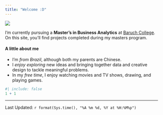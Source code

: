 ```yaml
---
title: "Welcome :D"
---
```


::: {.my-5}
![](image/intro.png){.rounded}

I’m currently pursuing a **Master's in Business Analytics** at [Baruch College](https://www.baruch.cuny.edu/). On this site, you’ll find projects completed during my masters program. 
\

#### A little about me

- I’m *from Brazil*, although both my parents are Chinese. 
- I *enjoy exploring* new ideas and bringing together data and creative design to tackle meaningful problems.
- In my *free time*, I enjoy watching movies and TV shows, drawing, and playing games.
:::


```r
#| include: false
1 + 1
```
--------------
Last Updated: `r format(Sys.time(), "%A %m %d, %Y at %H:%M%p")`
